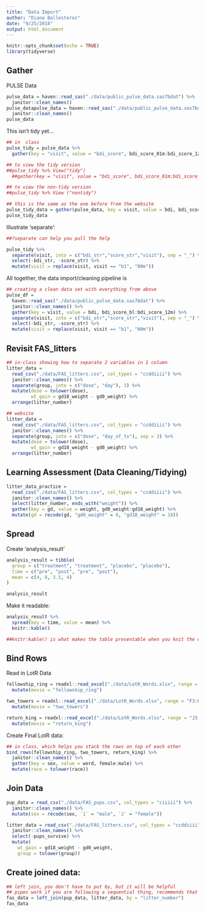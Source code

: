 ```yaml
---
title: "Data Import"
author: "Diana Ballesteros"
date: "9/25/2018" 
output: html_document
---
```


```r
knitr::opts_chunk$set(echo = TRUE)
library(tidyverse)
```

## Gather
PULSE Data 
```r
pulse_data = haven::read_sas("./data/public_pulse_data.sas7bdat") %>%
  janitor::clean_names()
pulse_datapulse_data = haven::read_sas("./data/public_pulse_data.sas7bdat") %>%
  janitor::clean_names()
pulse_data
```

This isn't tidy yet...

```r
## in  class 
pulse_tidy = pulse_data %>% 
  gather(key = "visit", value = "bdi_score", bdi_score_01m:bdi_score_12m)

## to view the tidy version 
##pulse_tidy %>% View("tidy")
  ##gather(key = "visit", value = "bdi_score", bdi_score_01m:bdi_score_12m) %>% View("tidy")

## to view the non-tidy version 
##pulse_tidy %>% View ("nontidy")
```


```r

## this is the same as the one before from the website 
pulse_tidy_data = gather(pulse_data, key = visit, value = bdi, bdi_score_bl:bdi_score_12m)
pulse_tidy_data
```

Illustrate 'separate': 
```r

##?separate can help you pull the help 

pulse_tidy %>% 
  separate(visit, into = c("bdi_str","score_str","visit"), sep = "_") %>% 
  select(-bdi_str, -score_str) %>% 
  mutate(visit = replace(visit, visit == "b1", "00m"))
```

All together, the data import/cleaning pipeline is
```r

## creating a clean data set with everything from above 
pulse_df = 
  haven::read_sas("./data/public_pulse_data.sas7bdat") %>%
  janitor::clean_names() %>%
  gather(key = visit, value = bdi, bdi_score_bl:bdi_score_12m) %>%
  separate(visit, into = c("bdi_str","score_str","visit"), sep = "_") %>% 
  select(-bdi_str, -score_str) %>% 
  mutate(visit = replace(visit, visit == "b1", "00m"))
```


## Revisit FAS_litters 
```r

## in-class showing how to separate 2 variables in 1 column 
litter_data = 
  read_csv("./data/FAS_litters.csv", col_types = "ccddiiii") %>% 
  janitor::clean_names() %>%
  separate(group, into = c("dose", "day"), 3) %>%
  mutate(dose = tolower(dose),
         wt_gain = gd18_weight - gd0_weight) %>%
  arrange(litter_number)

## website 
litter_data = 
  read_csv("./data/FAS_litters.csv", col_types = "ccddiiii") %>% 
  janitor::clean_names() %>%
  separate(group, into = c("dose", "day_of_tx"), sep = 3) %>%
  mutate(dose = tolower(dose),
         wt_gain = gd18_weight - gd0_weight) %>%
  arrange(litter_number)
```

## Learning Assessment (Data Cleaning/Tidying)
```r
litter_data_practice = 
  read_csv("./data/FAS_litters.csv", col_types = "ccddiiii") %>% 
  janitor::clean_names() %>% 
  select(litter_number, ends_with("weight")) %>% 
  gather(key = gd, value = weight, gd0_weight:gd18_weight) %>% 
  mutate(gd = recode(gd, "gd0_weight" = 0, "gd18_weight" = 18))
```

## Spread 
Create 'analysis_result'
```r
analysis_result = tibble(
  group = c("treatment", "treatment", "placebo", "placebo"),
  time = c("pre", "post", "pre", "post"),
  mean = c(4, 8, 3.5, 4)
)

analysis_result
```

Make it readable: 
```r
analysis_result %>% 
  spread(key = time, value = mean) %>% 
  knitr::kable()

##knitr:kable() is what makes the table presentable when you knit the data
```

## Bind Rows 
Read in LotR Data 

```r
fellowship_ring = readxl::read_excel("./data/LotR_Words.xlsx", range = "B3:D6") %>%
  mutate(movie = "fellowship_ring")

two_towers = readxl::read_excel("./data/LotR_Words.xlsx", range = "F3:H6") %>%
  mutate(movie = "two_towers")

return_king = readxl::read_excel("./data/LotR_Words.xlsx", range = "J3:L6") %>%
  mutate(movie = "return_king")
```

Create Final LotR data: 
```r

## in class, which helps you stack the rows on top of each other 
bind_rows(fellowship_ring, two_towers, return_king) %>% 
  janitor::clean_names() %>% 
  gather(key = sex, value = word, female:male) %>% 
  mutate(race = tolower(race))
```

## Join Data 

```r
pup_data = read_csv("./data/FAS_pups.csv", col_types = "ciiiii") %>%
  janitor::clean_names() %>%
  mutate(sex = recode(sex, `1` = "male", `2` = "female")) 

litter_data = read_csv("./data/FAS_litters.csv", col_types = "ccddiiii") %>%
  janitor::clean_names() %>%
  select(-pups_survive) %>%
  mutate(
    wt_gain = gd18_weight - gd0_weight,
    group = tolower(group))

```

## Create joined data: 
```r

## left join, you don't have to put by, but it will be helpful
## pipes work if you are following a sequential thing, recommends that we create a new thing when you want to join the two data sets
fas_data = left_join(pup_data, litter_data, by = "litter_number")
fas_data
```

